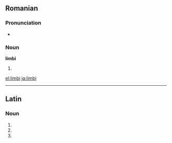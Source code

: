 ==Romanian==

===Pronunciation===
* {{IPA|[ˈlimbi]|lang=ro}}

===Noun===
'''limbi''' {{f|p}}

# {{plural of|limbă|lang=Romanian}}

[[el:limbi]]
[[ja:limbi]]

----
==Latin==

===Noun===
{{la-noun-form|limbī}}

# {{inflection of|limbus|limbus|nom|p|lang=la}}
# {{inflection of|limbus|limbus|gen|s|lang=la}}
# {{inflection of|limbus|limbus|voc|p|lang=la}}
{{count page|[[Wiktionary:Page count]]}}
{{rfc-auto}}
